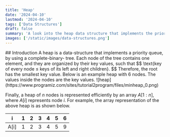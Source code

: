 ```yaml
---
title: 'Heap'
date: '2024-04-10'
lastmod: '2024-04-10'
tags: ['Data Structures']
draft: false
summary: 'A look into the heap data structure that implements the priority queue'
images: ['/static/images/data-structures.png']
---
```


<TOCInline toc={props.toc} exclude="Introduction" />
## Introduction
A heap is a data-structure that implements a priority queue, by using a complete-binary-
tree. Each node of the tree contains one element, and they are organized by their key values, such that
$$
\text{key of every node ≤ keys of its left and right children}.
$$
Therefore, the root has the smallest key value. Below is an example heap with 6
nodes. The values inside the nodes are the key values.
![heap](https://www.programiz.com/sites/tutorial2program/files/minheap_0.png)

Finally, a heap of $n$ nodes is represented efficiently by an array $A[1: n]$, where $A[i]$
represents node $i$. For example, the array representation of the above heap is as shown
below.

| i    | 1   | 2   | 3   | 4   | 5   | 6   |
| ---- | --- | --- | --- | --- | --- | --- |
| A[i] | 1   | 2   | 3   | 4   | 5   | 9   |
